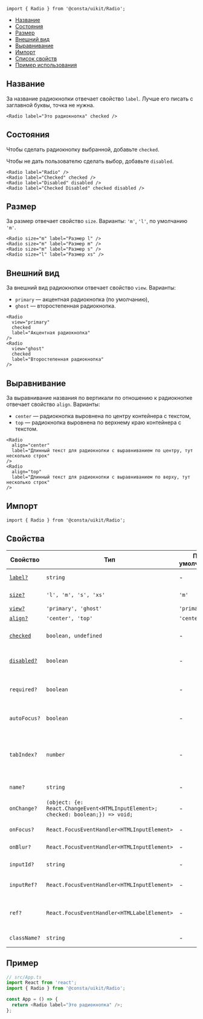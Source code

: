 
```tsx
import { Radio } from '@consta/uikit/Radio';
```

<MdxMenu>

- [Название](#название)
- [Состояния](#состояния)
- [Размер](#размер)
- [Внешний вид](#внешний-вид)
- [Выравнивание](#выравнивание)
- [Импорт](#импорт)
- [Список свойств](#свойства)
- [Пример использования](#пример)

</MdxMenu>

## Название

За название радиокнопки отвечает свойство `label`. Лучше его писать с заглавной буквы, точка не нужна.

```tsx
<Radio label="Это радиокнопка" checked />
```

<RadioExampleOne />

## Состояния

Чтобы сделать радиокнопку выбранной, добавьте `checked`.

Чтобы не дать пользователю сделать выбор, добавьте `disabled`.

```tsx
<Radio label="Radio" />
<Radio label="Checked" checked />
<Radio label="Disabled" disabled />
<Radio label="Checked Disabled" checked disabled />
```

<RadioExampleStatus />

## Размер

За размер отвечает свойство `size`. Варианты: `'m'`, `'l'`, по умолчанию `'m'`.

```tsx
<Radio size="m" label="Размер l" />
<Radio size="m" label="Размер m" />
<Radio size="m" label="Размер s" />
<Radio size="l" label="Размер xs" />
```

<RadioExampleSize />

## Внешний вид

За внешний вид радиокнопки отвечает свойство `view`. Варианты:

- `primary` — акцентная радиокнопка (по умолчанию),
- `ghost` — второстепенная радиокнопка.

```tsx
<Radio
  view="primary"
  checked
  label="Акцентная радиокнопка"
/>
<Radio
  view="ghost"
  checked
  label="Второстепенная радиокнопка"
/>
```

<RadioExampleView />

## Выравнивание

За выравнивание названия по вертикали по отношению к радиокнопке отвечает свойство `align`. Варианты:

- `center` — радиокнопка выровнена по центру контейнера с текстом,
- `top` — радиокнопка выровнена по верхнему краю контейнера с текстом.

```tsx
<Radio
  align="center"
  label="Длинный текст для радиокнопки с выравниванием по центру, тут несколько строк"
/>
<Radio
  align="top"
  label="Длинный текст для радиокнопки с выравниванием по верху, тут несколько строк"
/>
```

<RadioExampleAlign />

## Импорт

```tsx
import { Radio } from '@consta/uikit/Radio';
```

## Свойства

| Свойство                  | Тип                                                                              | По умолчанию | Описание                                                                     |
| ------------------------- | -------------------------------------------------------------------------------- | ------------ | ---------------------------------------------------------------------------- |
| [`label?`](#название)     | `string`                                                                         | -            | Текст рядом с радиокнопкой                                                   |
| [`size?`](#размер)        | `'l', 'm', 's', 'xs'`                                                            | `'m'`        | Размер радиокнопки                                                           |
| [`view?`](#внешний-вид)   | `'primary', 'ghost'`                                                             | `'primary'`  | Внешний вид                                                                  |
| [`align?`](#выравнивание) | `'center', 'top'`                                                                | `'center'`   | Выравнивание                                                                 |
| [`checked`](#состояния)   | `boolean, undefined`                                                             | -            | Делает радиокнопку выбранной                                                 |
| [`disabled?`](#состояния) | `boolean`                                                                        | -            | Делает радиокнопку неактивной                                                |
| `required?`               | `boolean`                                                                        | -            | Такую радиокнопку обязательно нужно выбрать                                  |
| `autoFocus?`              | `boolean`                                                                        | -            | Переносит фокус на эту кнопку                                                |
| `tabIndex?`               | `number`                                                                         | -            | Порядковый номер при переходе между элементами интерфейса по клавише **tab** |
| `name?`                   | `string`                                                                         | -            | Имя для `<input>` в DOM                                                      |
| `onChange?`               | `(object: {e: React.ChangeEvent<HTMLInputElement>; checked: boolean;}) => void;` | -            | Действие при выборе радиокнопки                                              |
| `onFocus?`                | `React.FocusEventHandler<HTMLInputElement>`                                      | -            | Действие по фокусу                                                           |
| `onBlur?`                 | `React.FocusEventHandler<HTMLInputElement>`                                      | -            | Действие при потере фокуса                                                   |
| `inputId?`                | `string`                                                                         | -            | Идентификатор для инпута                                                     |
| `inputRef?`               | `React.FocusEventHandler<HTMLInputElement>`                                      | -            | Ссылка на DOM-элемент `<input>`                                              |
| `ref?`                    | `React.FocusEventHandler<HTMLLabelElement>`                                      | -            | Ссылка на корневой DOM-элемент этого компонента                              |
| `className?`              | `string`                                                                         | -            | Дополнительные CSS-классы                                                    |

## Пример

```ts
// src/App.ts
import React from 'react';
import { Radio } from '@consta/uikit/Radio';

const App = () => {
  return <Radio label="Это радиокнопка" />;
};
```
